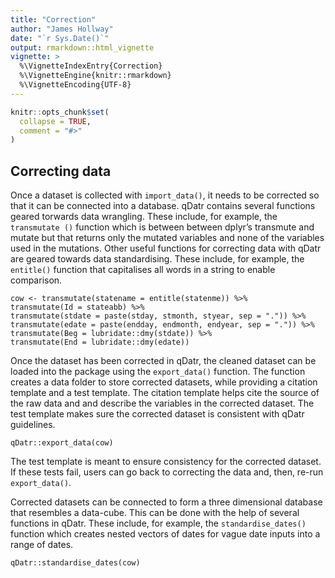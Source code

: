 ```yaml
---
title: "Correction"
author: "James Hollway"
date: "`r Sys.Date()`"
output: rmarkdown::html_vignette
vignette: >
  %\VignetteIndexEntry{Correction}
  %\VignetteEngine{knitr::rmarkdown}
  %\VignetteEncoding{UTF-8}
---
```


```r
knitr::opts_chunk$set(
  collapse = TRUE,
  comment = "#>"
)
```

## Correcting data

Once a dataset is collected with `import_data()`, it needs to be corrected so that it can be connected into a database. 
qDatr contains several functions geared torwards data wrangling. 
These include, for example, the `transmutate ()` function which is between between dplyr's transmute and mutate but that returns only the mutated variables and none of the variables used in the mutations. 
Other useful functions for correcting data with qDatr are geared towards data standardising. 
These include, for example, the `entitle()` function that capitalises all words in a string to enable comparison.

```
cow <- transmutate(statename = entitle(statenme)) %>% 
transmutate(Id = stateabb) %>% 
transmutate(stdate = paste(stday, stmonth, styear, sep = ".")) %>% 
transmutate(edate = paste(endday, endmonth, endyear, sep = ".")) %>% 
transmutate(Beg = lubridate::dmy(stdate)) %>% 
transmutate(End = lubridate::dmy(edate))  
```

Once the dataset has been corrected in qDatr, the cleaned dataset can be loaded into the package using the `export_data()` function. 
The function creates a data folder to store corrected datasets, while providing a citation template and a test template. 
The citation template helps cite the source of the raw data and and describe the variables in the corrected dataset. 
The test template makes sure the corrected dataset is consistent with qDatr guidelines.

```
qDatr::export_data(cow)
```

The test template is meant to ensure consistency for the corrected dataset. 
If these tests fail, users can go back to correcting the data and, then, re-run `export_data()`.  

Corrected datasets can be connected to form a three dimensional database that resembles a data-cube. 
This can be done with the help of several functions in qDatr. 
These include, for example, the `standardise_dates()` function which creates nested vectors of dates for vague date inputs into a range of dates. 

```
qDatr::standardise_dates(cow)
```
